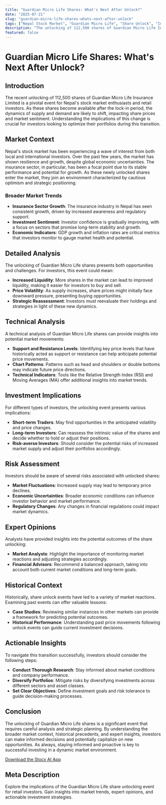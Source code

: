 ```yaml
---
title: "Guardian Micro Life Shares: What's Next After Unlock?"
date: "2025-07-21"
slug: "guardian-micro-life-shares-whats-next-after-unlock"
tags: ["Nepal Stock Market", "Guardian Micro Life", "Share Unlock", "Investment Strategy", "Insurance Sector", "Market Trends", "Technical Analysis"]
description: "The unlocking of 112,500 shares of Guardian Micro Life Insurance Limited marks a significant milestone for the Nepal stock market and retail investors holding these securities. As the lock-in period ends, investors are poised to reassess their strategies in light of this new development. This event not only influences the immediate supply of shares but could also impact their value in the market. Historically, such events offer both opportunities and risks. Investors need to consider the broader market trends, historical performances, and expert insights to make informed decisions. This comprehensive guide provides an in-depth analysis of the implications, potential market movements, and strategic approaches for different investor types. With the right preparation and understanding, investors can navigate this transition effectively and potentially capitalize on emerging opportunities."
featured: false
---
```


# Guardian Micro Life Shares: What's Next After Unlock?

## Introduction
The recent unlocking of 112,500 shares of Guardian Micro Life Insurance Limited is a pivotal event for Nepal's stock market enthusiasts and retail investors. As these shares become available after the lock-in period, the dynamics of supply and demand are likely to shift, impacting share prices and market sentiment. Understanding the implications of this change is crucial for investors looking to optimize their portfolios during this transition.

## Market Context
Nepal's stock market has been experiencing a wave of interest from both local and international investors. Over the past few years, the market has shown resilience and growth, despite global economic uncertainties. The insurance sector, in particular, has been a focal point due to its stable performance and potential for growth. As these newly unlocked shares enter the market, they join an environment characterized by cautious optimism and strategic positioning.

### Broader Market Trends
- **Insurance Sector Growth**: The insurance industry in Nepal has seen consistent growth, driven by increased awareness and regulatory support.
- **Investment Sentiment**: Investor confidence is gradually improving, with a focus on sectors that promise long-term stability and growth.
- **Economic Indicators**: GDP growth and inflation rates are critical metrics that investors monitor to gauge market health and potential.

## Detailed Analysis
The unlocking of Guardian Micro Life shares presents both opportunities and challenges. For investors, this event could mean:

- **Increased Liquidity**: More shares in the market can lead to improved liquidity, making it easier for investors to buy and sell.
- **Price Volatility**: As supply increases, share prices might initially face downward pressure, presenting buying opportunities.
- **Strategic Reassessment**: Investors must reevaluate their holdings and strategies in light of these new dynamics.

## Technical Analysis
A technical analysis of Guardian Micro Life shares can provide insights into potential market movements:

- **Support and Resistance Levels**: Identifying key price levels that have historically acted as support or resistance can help anticipate potential price movements.
- **Chart Patterns**: Patterns such as head and shoulders or double bottoms may indicate future price directions.
- **Technical Indicators**: Tools like the Relative Strength Index (RSI) and Moving Averages (MA) offer additional insights into market trends.

## Investment Implications
For different types of investors, the unlocking event presents various implications:

- **Short-term Traders**: May find opportunities in the anticipated volatility and price changes.
- **Long-term Investors**: Can reassess the intrinsic value of the shares and decide whether to hold or adjust their positions.
- **Risk-averse Investors**: Should consider the potential risks of increased market supply and adjust their portfolios accordingly.

## Risk Assessment
Investors should be aware of several risks associated with unlocked shares:

- **Market Fluctuations**: Increased supply may lead to temporary price declines.
- **Economic Uncertainties**: Broader economic conditions can influence investor behavior and market performance.
- **Regulatory Changes**: Any changes in financial regulations could impact market dynamics.

## Expert Opinions
Analysts have provided insights into the potential outcomes of the share unlocking:

- **Market Analysts**: Highlight the importance of monitoring market reactions and adjusting strategies accordingly.
- **Financial Advisors**: Recommend a balanced approach, taking into account both current market conditions and long-term goals.

## Historical Context
Historically, share unlock events have led to a variety of market reactions. Examining past events can offer valuable lessons:

- **Case Studies**: Reviewing similar instances in other markets can provide a framework for predicting potential outcomes.
- **Historical Performance**: Understanding past price movements following unlock events can guide current investment decisions.

## Actionable Insights
To navigate this transition successfully, investors should consider the following steps:

- **Conduct Thorough Research**: Stay informed about market conditions and company performance.
- **Diversify Portfolios**: Mitigate risks by diversifying investments across different sectors and asset classes.
- **Set Clear Objectives**: Define investment goals and risk tolerance to guide decision-making processes.

## Conclusion
The unlocking of Guardian Micro Life shares is a significant event that requires careful analysis and strategic planning. By understanding the broader market context, historical precedents, and expert insights, investors can make informed decisions and potentially capitalize on new opportunities. As always, staying informed and proactive is key to successful investing in a dynamic market environment.

[Download the Stocx AI App](https://stocx.co)

## Meta Description
Explore the implications of the Guardian Micro Life share unlocking event for retail investors. Gain insights into market trends, expert opinions, and actionable investment strategies.
